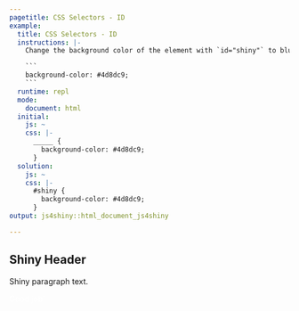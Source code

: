 ```yaml
---
pagetitle: CSS Selectors - ID
example:
  title: CSS Selectors - ID
  instructions: |-
    Change the background color of the element with `id="shiny"` to blue:

    ```
    background-color: #4d8dc9;
    ```
  runtime: repl
  mode:
    document: html
  initial:
    js: ~
    css: |-
      _____ {
        background-color: #4d8dc9;
      }
  solution:
    js: ~
    css: |-
      #shiny {
        background-color: #4d8dc9;
      }
output: js4shiny::html_document_js4shiny

---
```

<div><!--for pandoc-->
<section id="shiny">
  <h1>Shiny Header</h1>
  <p>
    Shiny paragraph text.
  </p>
  <p style="color: white;">
    Good job!
  </p>
</section>
</div><!--for pandoc-->
